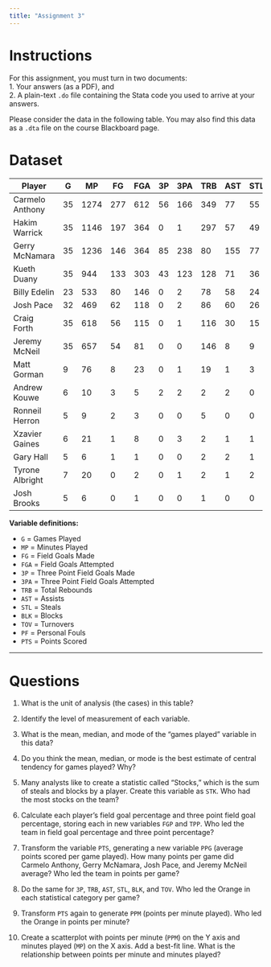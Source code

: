 ```yaml
---
title: "Assignment 3"
---
```


# Instructions

For this assignment, you must turn in two documents:  
1. Your answers (as a PDF), and  
2. A plain-text `.do` file containing the Stata code you used to arrive at your answers.  

Please consider the data in the following table. You may also find this data as a `.dta` file on the course Blackboard page.

# Dataset

| Player           | G  | MP   | FG  | FGA | 3P | 3PA | TRB | AST | STL | BLK | TOV | PF  | PTS |
|------------------|----|------|-----|-----|----|-----|-----|-----|-----|-----|-----|-----|-----|
| Carmelo Anthony  | 35 | 1274 | 277 | 612 | 56 | 166 | 349 | 77  | 55  | 30  | 77  | 77  | 778 |
| Hakim Warrick    | 35 | 1146 | 197 | 364 | 0  | 1   | 297 | 57  | 49  | 44  | 92  | 94  | 518 |
| Gerry McNamara   | 35 | 1236 | 146 | 364 | 85 | 238 | 80  | 155 | 77  | 2   | 85  | 69  | 467 |
| Kueth Duany      | 35 | 944  | 133 | 303 | 43 | 123 | 128 | 71  | 36  | 17  | 57  | 75  | 386 |
| Billy Edelin     | 23 | 533  | 80  | 146 | 0  | 2   | 78  | 58  | 24  | 2   | 53  | 22  | 208 |
| Josh Pace        | 32 | 469  | 62  | 118 | 0  | 2   | 86  | 60  | 26  | 8   | 37  | 33  | 138 |
| Craig Forth      | 35 | 618  | 56  | 115 | 0  | 1   | 116 | 30  | 15  | 41  | 39  | 90  | 132 |
| Jeremy McNeil    | 35 | 657  | 54  | 81  | 0  | 0   | 146 | 8   | 9   | 100 | 36  | 112 | 117 |
| Matt Gorman      | 9  | 76   | 8   | 23  | 0  | 1   | 19  | 1   | 3   | 2   | 5   | 14  | 21  |
| Andrew Kouwe     | 6  | 10   | 3   | 5   | 2  | 2   | 2   | 2   | 0   | 0   | 1   | 2   | 10  |
| Ronneil Herron   | 5  | 9    | 2   | 3   | 0  | 0   | 5   | 0   | 0   | 0   | 1   | 0   | 6   |
| Xzavier Gaines   | 6  | 21   | 1   | 8   | 0  | 3   | 2   | 1   | 1   | 0   | 2   | 0   | 2   |
| Gary Hall        | 5  | 6    | 1   | 1   | 0  | 0   | 2   | 2   | 1   | 1   | 0   | 0   | 2   |
| Tyrone Albright  | 7  | 20   | 0   | 2   | 0  | 1   | 2   | 1   | 2   | 0   | 3   | 1   | 0   |
| Josh Brooks      | 5  | 6    | 0   | 1   | 0  | 0   | 1   | 0   | 0   | 0   | 0   | 1   | 0   |

**Variable definitions:**

- `G` = Games Played  
- `MP` = Minutes Played  
- `FG` = Field Goals Made  
- `FGA` = Field Goals Attempted  
- `3P` = Three Point Field Goals Made  
- `3PA` = Three Point Field Goals Attempted  
- `TRB` = Total Rebounds  
- `AST` = Assists  
- `STL` = Steals  
- `BLK` = Blocks  
- `TOV` = Turnovers  
- `PF` = Personal Fouls  
- `PTS` = Points Scored  

---

# Questions

1. What is the unit of analysis (the cases) in this table?  

2. Identify the level of measurement of each variable.  

3. What is the mean, median, and mode of the “games played” variable in this data?  

4. Do you think the mean, median, or mode is the best estimate of central tendency for games played? Why?  

5. Many analysts like to create a statistic called “Stocks,” which is the sum of steals and blocks by a player. Create this variable as `STK`. Who had the most stocks on the team?  

6. Calculate each player’s field goal percentage and three point field goal percentage, storing each in new variables `FGP` and `TPP`. Who led the team in field goal percentage and three point percentage?  

7. Transform the variable `PTS`, generating a new variable `PPG` (average points scored per game played). How many points per game did Carmelo Anthony, Gerry McNamara, Josh Pace, and Jeremy McNeil average? Who led the team in points per game?  

8. Do the same for `3P`, `TRB`, `AST`, `STL`, `BLK`, and `TOV`. Who led the Orange in each statistical category per game?  

9. Transform `PTS` again to generate `PPM` (points per minute played). Who led the Orange in points per minute?  

10. Create a scatterplot with points per minute (`PPM`) on the Y axis and minutes played (`MP`) on the X axis. Add a best-fit line. What is the relationship between points per minute and minutes played?  
